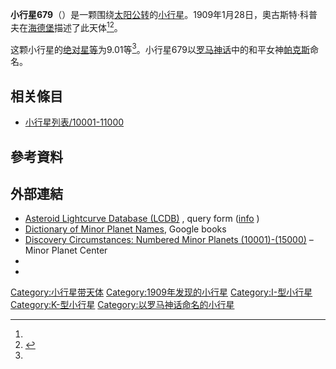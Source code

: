 {{Infobox planet
 | minorplanet     = yes
 | name            = 679 Pax
 | background      = #D6D6D6
 | image = 
 | image_size      = 
 | caption         =
 | discovery_ref   =  <ref name="MPC-object" />
 | discoverer      = [[奧古斯特·科普夫|奧古斯特·科普夫]]
 | discovery_site  = [[海德堡|海德堡]]
 | discovered      = 1909年1月28日
 | mpc_name        = 679 Pax
 | alt_names       = 679 Pax
 | pronounced      = 
 | named_after     = <ref name="MPC-object" />
 | mp_category     = [[主帶小行星|主帶小行星]] <ref name="MPC-object" /><ref name="jpldata" />
 | orbit_ref       = <ref name="a">[http://ssd.jpl.nasa.gov/sbdb.cgi?sstr=679 679] {{Wayback|url=http://ssd.jpl.nasa.gov/sbdb.cgi?sstr=679 |date=20140901223315 }}，小行星數據庫瀏覽器（JPL Small-Body Database Browser）－[[美国国家航空航天局|美国国家航空航天局]]喷气推进实验室</ref>
 | epoch           = 2018-03-23.0（[[儒略日|JD]] 2458200.5）
 | uncertainty     = 0
 | observation_arc = 
 | aphelion = {{convert|3.391|AU|km|3|abbr=on|lk=out}}
 | perihelion      = {{convert|1.7833657|AU|km|3|abbr=on}}
 | semimajor       = 2.5870344
 | eccentricity    = 0.3106525
 | period          = 4.16[[儒略年|yr]]
 | mean_anomaly    = 175.58503[[度|°]]
 | mean_motion     = {{Deg2DMS|0.23686480|sup=ms}} / day
 | inclination     = 24.37908
 | asc_node        = 112.22461°
 | arg_peri        = 266.81006
 | mean_diameter   = 
 | rotation        = 
 | albedo          =
 | spectral_type   =
 | abs_magnitude   = 9.01<ref name="jpldata" />
}}
'''小行星679'''（{{lang-en|679 Pax}}）是一颗围绕[[太阳|太阳]][[公转|公转]]的[[小行星|小行星]]。1909年1月28日，奧古斯特·科普夫在[[海德堡|海德堡]]描述了此天体<ref name="a" /><ref>{{cite news|title=小行星列表|url=http://cfa-www.harvard.edu/iau/lists/NumberedMPs.txt|accessdate=2018-10-19|newspaper=哈佛大学|archive-date=2008-05-17|archive-url=https://web.archive.org/web/20080517010638/http://cfa-www.harvard.edu/iau/lists/NumberedMPs.txt|dead-url=no}}</ref>。

这颗小行星的[[绝对星等|绝对星等]]为9.01等<ref name="a" />。小行星679以[[罗马神话|罗马神话]]中的和平女神[[帕克斯_(神话)|帕克斯]]命名。

== 相关條目 ==
*[[小行星列表/10001-11000|小行星列表/10001-11000]]

== 參考資料 ==
{{reflist|refs=

<ref name="jpldata">{{cite web
 |type         = 2018-01-26 last obs.
 |title        = JPL Small-Body Database Browser:679 Pax-679 Pax
 |url          = https://ssd.jpl.nasa.gov/sbdb.cgi?sstr=679
 |publisher    = [[Jet_Propulsion_Laboratory|Jet Propulsion Laboratory]]
 |accessdate   = 28 March 2018
 |archive-date = 2020-09-18
 |archive-url  = https://web.archive.org/web/20200918051022/https://ssd.jpl.nasa.gov/sbdb.cgi?sstr=679
 |dead-url     = no
}}</ref>

<ref name="MPC-object">{{cite web
  |title      = 679 Pax
  |work      = Minor Planet Center
  |url      = https://www.minorplanetcenter.net/db_search/show_object?object_id=679
  |accessdate      = 28 March 2018
  |archive-date      = 2016-03-03
  |archive-url      = https://web.archive.org/web/20160303174642/http://www.minorplanetcenter.net/db_search/show_object?object_id=679
  |dead-url      = no
  }}</ref>

}}

==  外部連結 ==
* [http://www.minorplanet.info/PHP/lcdbsummaryquery.php Asteroid Lightcurve Database (LCDB)] {{Wayback|url=http://www.minorplanet.info/PHP/lcdbsummaryquery.php |date=20171210173955 }}, query form ([http://www.minorplanet.info/lightcurvedatabase.html info] {{Wayback|url=http://www.minorplanet.info/lightcurvedatabase.html |date=20171216050541 }})
* [https://books.google.com/books?id=aeAg1X7afOoC&pg Dictionary of Minor Planet Names], Google books
* [http://www.minorplanetcenter.net/iau/lists/NumberedMPs010001.html Discovery Circumstances: Numbered Minor Planets (10001)-(15000)] {{Wayback|url=http://www.minorplanetcenter.net/iau/lists/NumberedMPs010001.html |date=20180612162317 }} – Minor Planet Center
* {{AstDys|679}}
* {{JPL small body}}

{{Minor Planet Number|[[小行星678|小行星678]]|[[小行星680|小行星680]]}}
{{小天体}}

[[Category:小行星带天体|Category:小行星带天体]]
[[Category:1909年发现的小行星|Category:1909年发现的小行星]]
[[Category:I-型小行星|Category:I-型小行星]]
[[Category:K-型小行星|Category:K-型小行星]]
[[Category:以罗马神话命名的小行星|Category:以罗马神话命名的小行星]]